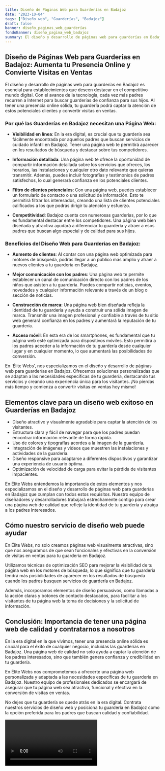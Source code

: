 ```yaml
---
title: Diseño de Páginas Web para Guarderías en Badajoz
date: "2023-10-04"
tags: ["Diseño web", "Guarderías", "Badajoz"]
draft: false
banner: diseño_paginas_web_guarderías
fondoBanner: diseño_pagina_web_badajoz
summary: El diseño y desarrollo de páginas web para guarderías en Badajoz es esencial para establecimientos que deseen destacar en el competitivo mundo digital. Con el avance de la tecnología, cada vez más padres recurren a Internet para buscar guarderías de confianza para sus hijos. Al tener una presencia online sólida, tu guardería podrá captar la atención de estos potenciales clientes y convertir visitas en ventas.
---
```



## Diseño de Páginas Web para Guarderías en Badajoz: Aumenta tu Presencia Online y Convierte Visitas en Ventas

El diseño y desarrollo de páginas web para guarderías en Badajoz es esencial para establecimientos que deseen destacar en el competitivo mundo digital. Con el avance de la tecnología, cada vez más padres recurren a Internet para buscar guarderías de confianza para sus hijos. Al tener una presencia online sólida, tu guardería podrá captar la atención de estos potenciales clientes y convertir visitas en ventas.

### Por qué las Guarderías en Badajoz necesitan una Página Web:

- **Visibilidad en línea**: En la era digital, es crucial que tu guardería sea fácilmente encontrada por aquellos padres que buscan servicios de cuidado infantil en Badajoz. Tener una página web te permitirá aparecer en los resultados de búsqueda y destacar sobre tus competidores.

- **Información detallada**: Una página web te ofrece la oportunidad de compartir información detallada sobre los servicios que ofreces, los horarios, las instalaciones y cualquier otro dato relevante que quieras transmitir. Además, puedes incluir fotografías y testimonios de padres satisfechos, lo cual generará confianza en los potenciales clientes.

- **Filtro de clientes potenciales**: Con una página web, puedes establecer un formulario de contacto o una solicitud de información. Esto te permitirá filtrar los interesados, creando una lista de clientes potenciales calificados a los que podrás dirigir tu atención y esfuerzo.

- **Competitividad**: Badajoz cuenta con numerosas guarderías, por lo que es fundamental destacar entre los competidores. Una página web bien diseñada y atractiva ayudará a diferenciar tu guardería y atraer a esos padres que buscan algo especial y de calidad para sus hijos.

### Beneficios del Diseño Web para Guarderías en Badajoz:

- **Aumento de clientes**: Al contar con una página web optimizada para motores de búsqueda, podrás llegar a un público más amplio y atraer a nuevos clientes a tu guardería en Badajoz.

- **Mejor comunicación con los padres**: Una página web te permite establecer un canal de comunicación directo con los padres de los niños que asisten a tu guardería. Puedes compartir noticias, eventos, novedades y cualquier información relevante a través de un blog o sección de noticias.

- **Construcción de marca**: Una página web bien diseñada refleja la identidad de tu guardería y ayuda a construir una sólida imagen de marca. Transmitir una imagen profesional y confiable a través de tu sitio web generará confianza en los padres y aumentará la reputación de tu guardería.

- **Acceso móvil**: En esta era de los smartphones, es fundamental que tu página web esté optimizada para dispositivos móviles. Esto permitirá a los padres acceder a la información de tu guardería desde cualquier lugar y en cualquier momento, lo que aumentará las posibilidades de conversión.

En 'Élite Webs', nos especializamos en el diseño y desarrollo de páginas web para guarderías en Badajoz. Ofrecemos soluciones personalizadas que se adaptan a las necesidades específicas de tu guardería, destacando tus servicios y creando una experiencia única para los visitantes. ¡No pierdas más tiempo y comienza a convertir visitas en ventas hoy mismo!

<GifSeo />

<Cta />

## Elementos clave para un diseño web exitoso en Guarderías en Badajoz

- Diseño atractivo y visualmente agradable para captar la atención de los visitantes.
- Estructura clara y fácil de navegar para que los padres puedan encontrar información relevante de forma rápida.
- Uso de colores y tipografías acordes a la imagen de la guardería.
- Integración de imágenes y videos que muestren las instalaciones y actividades de la guardería.
- Diseño responsive para adaptarse a diferentes dispositivos y garantizar una experiencia de usuario óptima.
- Optimización de velocidad de carga para evitar la pérdida de visitantes impacientes.

En Élite Webs entendemos la importancia de estos elementos y nos especializamos en el diseño y desarrollo de páginas web para guarderías en Badajoz que cumplan con todos estos requisitos. Nuestro equipo de diseñadores y desarrolladores trabajará estrechamente contigo para crear una página web de calidad que refleje la identidad de tu guardería y atraiga a los padres interesados.

## Cómo nuestro servicio de diseño web puede ayudar

En Élite Webs, no solo creamos páginas web visualmente atractivas, sino que nos aseguramos de que sean funcionales y efectivas en la conversión de visitas en ventas para tu guardería en Badajoz.

Utilizamos técnicas de optimización SEO para mejorar la visibilidad de tu página web en los motores de búsqueda, lo que significa que tu guardería tendrá más posibilidades de aparecer en los resultados de búsqueda cuando los padres busquen servicios de guardería en Badajoz.

Además, incorporamos elementos de diseño persuasivos, como llamadas a la acción claras y botones de contacto destacados, para facilitar a los visitantes de tu página web la toma de decisiones y la solicitud de información.

## Conclusión: Importancia de tener una página web de calidad y contratarnos a nosotros

En la era digital en la que vivimos, tener una presencia online sólida es crucial para el éxito de cualquier negocio, incluidas las guarderías en Badajoz. Una página web de calidad no solo ayuda a captar la atención de los padres interesados, sino que también genera confianza y credibilidad en tu guardería.

En Élite Webs nos comprometemos a ofrecerte una página web personalizada y adaptada a las necesidades específicas de tu guardería en Badajoz. Nuestro equipo de profesionales dedicados se encargará de asegurar que tu página web sea atractiva, funcional y efectiva en la conversión de visitas en ventas.

No dejes que tu guardería se quede atrás en la era digital. Contrata nuestros servicios de diseño web y posiciona tu guardería en Badajoz como la opción preferida para los padres que buscan calidad y confiabilidad.

<Video />

<CtaBot job="Guarderías" city="Badajoz" />

<Gmaps query="Badajoz+españa+maps" />
